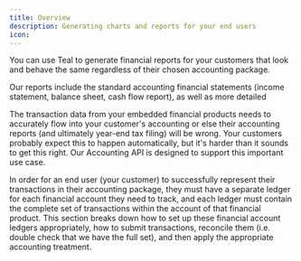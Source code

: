 ```yaml
---
title: Overview
description: Generating charts and reports for your end users
icon: 
---
```


<Snippet file="needs_updating.mdx" />

You can use Teal to generate financial reports for your customers that look and behave the same regardless of their chosen accounting package.

Our reports include the standard accounting financial statements (income statement, balance sheet, cash flow report), as well as more detailed 

The transaction data from your embedded financial products needs to accurately flow into your customer's accounting or else their accounting reports 
(and ultimately year-end tax filing) will be wrong. Your customers probably expect this to happen automatically, but it's harder than it sounds to 
get this right. Our Accounting API is designed to support this important use case.  

In order for an end user (your customer) to successfully represent their transactions in their accounting package, they must have a separate ledger 
for each financial account they need to track, and each ledger must contain the complete set of transactions within the account of that financial 
product. This section breaks down how to set up these financial account ledgers appropriately, how to submit transactions, 
reconcile them (i.e. double check that we have the full set), and then apply the appropriate accounting treatment.
